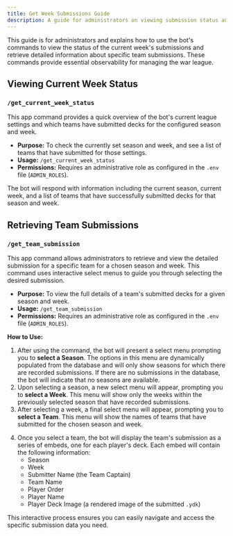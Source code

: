 ```yaml
---
title: Get Week Submissions Guide
description: A guide for administrators on viewing submission status and details.
---
```




This guide is for administrators and explains how to use the bot's commands to view the status of the current week's submissions and retrieve detailed information about specific team submissions. These commands provide essential observability for managing the war league.

## Viewing Current Week Status

### `/get_current_week_status`

This app command provides a quick overview of the bot's current league settings and which teams have submitted decks for the configured season and week.

- **Purpose:** To check the currently set season and week, and see a list of teams that have submitted for those settings.
- **Usage:** `/get_current_week_status`
- **Permissions:** Requires an administrative role as configured in the `.env` file (`ADMIN_ROLES`).

<CenteredImage src={CurrentWeekStatusImage} alt="Current week status command" />

The bot will respond with information including the current season, current week, and a list of teams that have successfully submitted decks for that season and week.

## Retrieving Team Submissions

### `/get_team_submission`

This app command allows administrators to retrieve and view the detailed submission for a specific team for a chosen season and week. This command uses interactive select menus to guide you through selecting the desired submission.

- **Purpose:** To view the full details of a team's submitted decks for a given season and week.
- **Usage:** `/get_team_submission`
- **Permissions:** Requires an administrative role as configured in the `.env` file (`ADMIN_ROLES`).

**How to Use:**

1.  After using the command, the bot will present a select menu prompting you to **select a Season**. The options in this menu are dynamically populated from the database and will only show seasons for which there are recorded submissions. If there are no submissions in the database, the bot will indicate that no seasons are available.
2.  Upon selecting a season, a new select menu will appear, prompting you to **select a Week**. This menu will show only the weeks within the previously selected season that have recorded submissions.
3.  After selecting a week, a final select menu will appear, prompting you to **select a Team**. This menu will show the names of teams that have submitted for the chosen season and week.

<CenteredImage src={SelectMenusImage} alt="Select menus image" />

4.  Once you select a team, the bot will display the team's submission as a series of embeds, one for each player's deck. Each embed will contain the following information:
    - Season
    - Week
    - Submitter Name (the Team Captain)
    - Team Name
    - Player Order
    - Player Name
    - Player Deck Image (a rendered image of the submitted `.ydk`)

<CenteredImage src={TeamSubmissionImage} alt="Team submission example" />

This interactive process ensures you can easily navigate and access the specific submission data you need.
